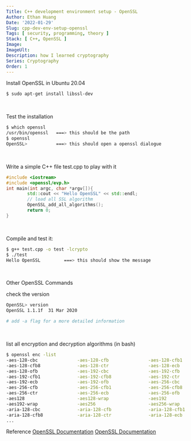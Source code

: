 ```yaml
---
Title: C++ development environment setup - OpenSSL
Author: Ethan Huang
Date: '2022-01-29'
Slug: cpp-dev-env-setup-openssl
Tags: [ security, programming, theory ]
Stack: [ C++, OpenSSL ]
Image:
ImageUlt:
Description: how I learned cryptography
Series: Cryptography
Order: 1
---
```


Install OpenSSL in Ubuntu 20.04

```bash
$ sudo apt-get install libssl-dev
```

<br />

Test the installation
```bash
$ which openssl
/usr/bin/openssl   ===> this should be the path
$ openssl
OpenSSL>           ===> this should open a openssl dialogue 
```

<br />

Write a simple C++ file test.cpp to play with it

```cpp
#include <iostream>
#include <openssl/evp.h>
int main(int argc, char *argv[]){
        std::cout << "Hello OpenSSL" << std::endl;
        // load all SSL algorithm
        OpenSSL_add_all_algorithms();
        return 0;
}
```

<br />

Compile and test it:

```bash
$ g++ test.cpp -o test -lcrypto
$ ./test
Hello OpenSSL         ===> this should show the message
```

<br />

Other OpenSSL Commands

check the version

```bash
OpenSSL> version
OpenSSL 1.1.1f  31 Mar 2020

# add -a flag for a more detailed information
```

<br />

list all encryption and decryption algorithms (in bash)

```bash
$ openssl enc -list
-aes-128-cbc               -aes-128-cfb               -aes-128-cfb1
-aes-128-cfb8              -aes-128-ctr               -aes-128-ecb
-aes-128-ofb               -aes-192-cbc               -aes-192-cfb
-aes-192-cfb1              -aes-192-cfb8              -aes-192-ctr
-aes-192-ecb               -aes-192-ofb               -aes-256-cbc
-aes-256-cfb               -aes-256-cfb1              -aes-256-cfb8
-aes-256-ctr               -aes-256-ecb               -aes-256-ofb
-aes128                    -aes128-wrap               -aes192
-aes192-wrap               -aes256                    -aes256-wrap
-aria-128-cbc              -aria-128-cfb              -aria-128-cfb1
-aria-128-cfb8             -aria-128-ctr              -aria-128-ecb
...
```

Reference
[OpenSSL Documentation](https://www.openssl.org/docs/man1.1.1/man3/OpenSSL_add_all_algorithms.html)
[OpenSSL Documentation](https://wiki.openssl.org/index.php/Enc)

